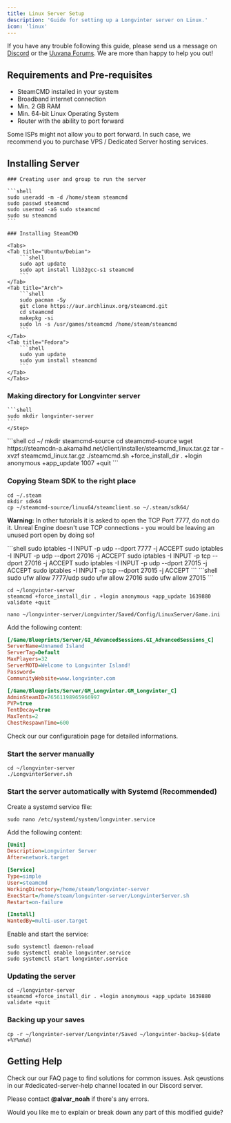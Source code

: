 ```yaml
---
title: Linux Server Setup
description: 'Guide for setting up a Longvinter server on Linux.'
icon: 'linux'
---
```


<Note>If you have any trouble following this guide, please send us a message on [Discord](https://discord.gg/longvinter) or the [Uuvana Forums](https://forum.uuvana.com/t/longvinter-questions-and-help). We are more than happy to help you out!</Note>

## Requirements and Pre-requisites

- SteamCMD installed in your system
- Broadband internet connection
- Min. 2 GB RAM
- Min. 64-bit Linux Operating System
- Router with the ability to port forward 

<Warning>Some ISPs might not allow you to port forward. In such case, we recommend you to purchase VPS / Dedicated Server hosting services.</Warning>

## Installing Server

<Steps>
    <Step title="System Setup" icon="user-plus">

    ### Creating user and group to run the server

    ```shell
    sudo useradd -m -d /home/steam steamcmd
    sudo passwd steamcmd
    sudo usermod -aG sudo steamcmd
    sudo su steamcmd
    ```

    ### Installing SteamCMD
    
    <Tabs>
    <Tab title="Ubuntu/Debian">
        ```shell
        sudo apt update
        sudo apt install lib32gcc-s1 steamcmd
        ```
    </Tab>
    <Tab title="Arch">
        ```shell
        sudo pacman -Sy
        git clone https://aur.archlinux.org/steamcmd.git
        cd steamcmd
        makepkg -si
        sudo ln -s /usr/games/steamcmd /home/steam/steamcmd
        ```
    </Tab>
    <Tab title="Fedora">
        ```shell
        sudo yum update
        sudo yum install steamcmd
        ```
    </Tab>
    </Tabs>

   ### Making directory for Longvinter server
    ```shell
    sudo mkdir longvinter-server
    ```
    </Step>

<Step title="Steam SDK Setup" icon="steam">
```shell
cd ~/
mkdir steamcmd-source
cd steamcmd-source
wget https://steamcdn-a.akamaihd.net/client/installer/steamcmd_linux.tar.gz
tar -xvzf steamcmd_linux.tar.gz
./steamcmd.sh +force_install_dir . +login anonymous +app_update 1007 +quit
```

### Copying Steam SDK to the right place

```shell
cd ~/.steam
mkdir sdk64
cp ~/steamcmd-source/linux64/steamclient.so ~/.steam/sdk64/
```

</Step>

<Step title="Configure Port-forwarding and Firewalls" icon="block-brick-fire">

<Note>**Warning:** In other tutorials it is asked to open the TCP Port 7777, do not do it. Unreal Engine doesn't use TCP connections - you would be leaving an unused port open by doing so!</Note>

<Tabs>
  <Tab title="IPTables">
    ```shell
    sudo iptables -I INPUT -p udp --dport 7777 -j ACCEPT
    sudo iptables -I INPUT -p udp --dport 27016 -j ACCEPT
    sudo iptables -I INPUT -p tcp --dport 27016 -j ACCEPT
    sudo iptables -I INPUT -p udp --dport 27015 -j ACCEPT
    sudo iptables -I INPUT -p tcp --dport 27015 -j ACCEPT
    ```
  </Tab>
  <Tab title="Uncomplicated Firewall (UFW)">
    ```shell
    sudo ufw allow 7777/udp
    sudo ufw allow 27016
    sudo ufw allow 27015
    ```
  </Tab>
</Tabs>

</Step>

<Step title="Install Longvinter Server" icon="download">

```shell
cd ~/longvinter-server
steamcmd +force_install_dir . +login anonymous +app_update 1639880 validate +quit
```

</Step>

<Step title="Customize the Server" icon="gear">

```shell
nano ~/longvinter-server/Longvinter/Saved/Config/LinuxServer/Game.ini
```

Add the following content:

```ini
[/Game/Blueprints/Server/GI_AdvancedSessions.GI_AdvancedSessions_C]
ServerName=Unnamed Island
ServerTag=Default
MaxPlayers=32
ServerMOTD=Welcome to Longvinter Island!
Password=
CommunityWebsite=www.longvinter.com

[/Game/Blueprints/Server/GM_Longvinter.GM_Longvinter_C]
AdminSteamID=76561198965966997
PVP=true
TentDecay=true
MaxTents=2
ChestRespawnTime=600
```

  <Card title="Configuration" icon="gear" href="server/config">
    Check our our configuratioin page for detailed informations.
  </Card>

</Step>

<Step title="Run the Server" icon="play">

### Start the server manually

```shell
cd ~/longvinter-server
./LongvinterServer.sh
```

### Start the server automatically with Systemd (Recommended)

Create a systemd service file:

```shell
sudo nano /etc/systemd/system/longvinter.service
```

Add the following content:

```ini
[Unit]
Description=Longvinter Server
After=network.target

[Service]
Type=simple
User=steamcmd
WorkingDirectory=/home/steam/longvinter-server
ExecStart=/home/steam/longvinter-server/LongvinterServer.sh
Restart=on-failure

[Install]
WantedBy=multi-user.target
```

Enable and start the service:

```shell
sudo systemctl daemon-reload
sudo systemctl enable longvinter.service
sudo systemctl start longvinter.service
```

</Step>

<Step title="Server Maintenance" icon="traffic-cone">

### Updating the server

```shell
cd ~/longvinter-server
steamcmd +force_install_dir . +login anonymous +app_update 1639880 validate +quit
```

### Backing up your saves

```shell
cp -r ~/longvinter-server/Longvinter/Saved ~/longvinter-backup-$(date +%Y%m%d)
```
</Step>
</Steps>

## Getting Help

<CardGroup cols={2}>
  <Card title="FAQ" icon="question">
    Check our our FAQ page to find solutions for common issues.
  </Card>
  <Card title="Discord" icon="discord">
    Ask qeustions in our #dedicated-server-help channel located in our Discord server.
  </Card>
</CardGroup>

<Tip>Please contact **@alvar_noah** if there's any errors.</Tip>

Would you like me to explain or break down any part of this modified guide?